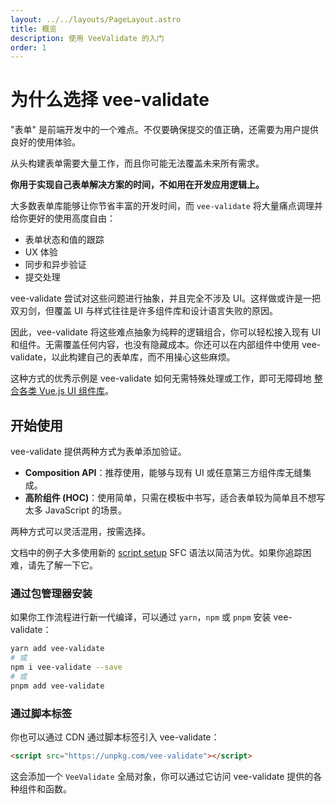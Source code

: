 ```yaml
---
layout: ../../layouts/PageLayout.astro
title: 概览
description: 使用 VeeValidate 的入门
order: 1
---
```



# 为什么选择 vee-validate

"表单" 是前端开发中的一个难点。不仅要确保提交的值正确，还需要为用户提供良好的使用体验。

从头构建表单需要大量工作，而且你可能无法覆盖未来所有需求。

**你用于实现自己表单解决方案的时间，不如用在开发应用逻辑上。**

大多数表单库能够让你节省丰富的开发时间，而 `vee-validate` 将大量痛点调理并给你更好的使用高度自由：

- 表单状态和值的跟踪
- UX 体验
- 同步和异步验证
- 提交处理

vee-validate 尝试对这些问题进行抽象，并且完全不涉及 UI。这样做或许是一把双刃剑，但覆盖 UI 与样式往往是许多组件库和设计语言失败的原因。

因此，vee-validate 将这些难点抽象为纯粹的逻辑组合，你可以轻松接入现有 UI 和组件。无需覆盖任何内容，也没有隐藏成本。你还可以在内部组件中使用 vee-validate，以此构建自己的表单库，而不用操心这些麻烦。

这种方式的优秀示例是 vee-validate 如何无需特殊处理或工作，即可无障碍地 [整合各类 Vue.js UI 组件库](/examples/ui-libraries/)。

## 开始使用

vee-validate 提供两种方式为表单添加验证。

- **Composition API**：推荐使用，能够与现有 UI 或任意第三方组件库无缝集成。
- **高阶组件 (HOC)**：使用简单，只需在模板中书写，适合表单较为简单且不想写太多 JavaScript 的场景。

两种方式可以灵活混用，按需选择。

<DocTip title="Setup SFC">

文档中的例子大多使用新的 [script setup](https://vuejs.org/api/sfc-script-setup.html#script-setup) SFC 语法以简洁为优。如果你追踪困难，请先了解一下它。

</DocTip>

### 通过包管理器安装

如果你工作流程进行新一代编译，可以通过 `yarn`，`npm` 或 `pnpm` 安装 vee-validate：

```sh
yarn add vee-validate
# 或
npm i vee-validate --save
# 或
pnpm add vee-validate
```

### 通过脚本标签

你也可以通过 CDN 通过脚本标签引入 vee-validate：

```html
<script src="https://unpkg.com/vee-validate"></script>
```

这会添加一个 `VeeValidate` 全局对象，你可以通过它访问 vee-validate 提供的各种组件和函数。
